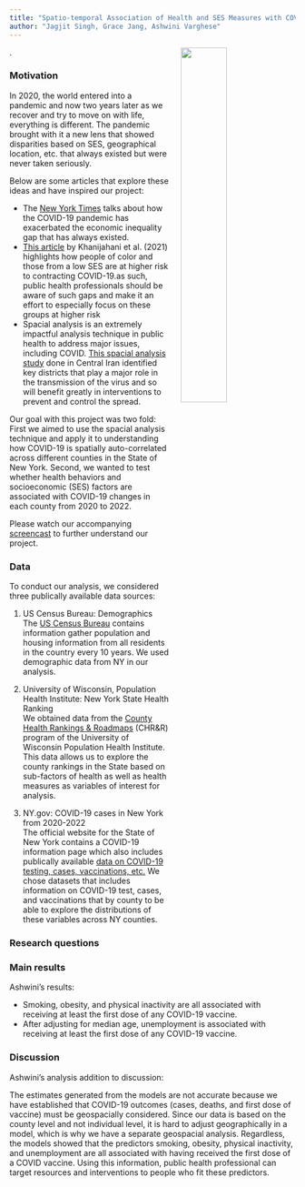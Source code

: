 ```yaml
---
title: "Spatio-temporal Association of Health and SES Measures with COVID-19 Risk in NY"
author: "Jagjit Singh, Grace Jang, Ashwini Varghese" 
---
```


![](cover.gif){height="40%" width="40%" style="float:right; padding-left:20px; padding-bottom:20px"}.


### Motivation


<p class="text-center">

In 2020, the world entered into a pandemic and now two years later as we recover and try to move on with life, everything is different. The pandemic brought with it a new lens that showed disparities based on SES, geographical location, etc. that always existed but were never taken seriously. 

Below are some articles that explore these ideas and have inspired our project:

* The [New York Times](https://www.nytimes.com/2020/03/15/world/europe/coronavirus-inequality.html) talks about how the COVID-19 pandemic has exacerbated the economic inequality gap that has always existed.
* [This article](https://doi.org/10.1186/s12939-021-01582-4) by Khanijahani et al. (2021) highlights how people of color and those from a low SES are at higher risk to contracting COVID-19.as such, public health professionals should be aware of such gaps and make it an effort to especially focus on these groups at higher risk 
* Spacial analysis is an extremely impactful analysis technique in public health to address major issues, including COVID. [This spacial analysis study](https://doi.org/10.1186/s12889-021-12267-6) done in Central Iran identified key districts that play a major role in the transmission of the virus and so will benefit greatly in interventions to prevent and control the spread. 


Our goal with this project was two fold: First we aimed to use the spacial analysis technique and apply it to understanding how COVID-19 is spatially auto-correlated across different counties in the State of New York. Second, we wanted to test whether health behaviors and socioeconomic (SES) factors are associated with COVID-19 changes in each county from 2020 to 2022.

Please watch our accompanying [screencast](ADD SCREENCAST LINK) to further understand our project.

</p>

###  Data

<p class="text-center">

To conduct our analysis, we considered three publically available data sources:

1. US Census Bureau: Demographics<br>
The [US Census Bureau](https://www.census.gov/data.html) contains information gather population and housing information from all residents in the country every 10 years. We used demographic data from NY in our analysis.


2. University of Wisconsin, Population Health Institute: New York State Health Ranking <br>
We obtained data from the [County Health Rankings & Roadmaps](https://www.countyhealthrankings.org/explore-health-rankings/new-york/data-and-resources) (CHR&R) program of the University of Wisconsin Population Health Institute. This data allows us to explore the county rankings in the State based on sub-factors of health as well as health measures as variables of interest for analysis. 


3. NY.gov: COVID-19 cases in New York from 2020-2022 <br>
The official website for the State of New York contains a COVID-19 information page which also includes publically available [data on COVID-19 testing, cases, vaccinations, etc.](https://coronavirus.health.ny.gov/covid-19-data-new-york) We chose datasets that includes information on COVID-19 test, cases, and vaccinations that by county to be able to explore the distributions of these variables across NY counties. 

</p>

###  Research questions






### Main results

Ashwini's results:

* Smoking, obesity, and physical inactivity are all associated with receiving at least the first dose of any COVID-19 vaccine.  
* After adjusting for median age, unemployment is associated with receiving at least the first dose of any COVID-19 vaccine.


### Discussion


Ashwini's analysis addition to discussion:

The estimates generated from the models are not accurate because we have established that COVID-19 outcomes (cases, deaths, and first dose of vaccine) must be geospacially considered. Since our data is based on the county level and not individual level, it is hard to adjust geographically in a model, which is why we have a separate geospacial analysis. Regardless, the models showed that the predictors smoking, obesity, physical inactivity, and unemployment are all associated with having received the first dose of a COVID vaccine. Using this information, public health professional can target resources and interventions to people who fit these predictors.


